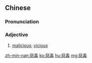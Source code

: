 {{also|恶毒}}
==Chinese==
{{zh-forms|s=恶毒}}

===Pronunciation===
{{zh-pron
|m=èdú
|c=ok3 duk6
|h=pfs=ok-thu̍k
|mn=ok-to̍k
|cat=a
}}

===Adjective===
{{zh-adj}}

# [[malicious]]; [[vicious]]

{{zh-cat|Advanced}}

[[zh-min-nan:惡毒]]
[[ko:惡毒]]
[[hu:惡毒]]
[[mg:惡毒]]